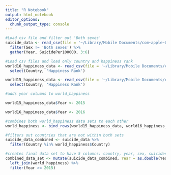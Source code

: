 ```yaml
---
title: "R Notebook"
output: html_notebook
editor_options: 
  chunk_output_type: console
---
```


```r
#Load csv file and filter out 'Both sexes'
suicide_data <- read_csv(file = '~/Library/Mobile Documents/com~apple~CloudDocs/ISDS_3070/Suicide_vs_World_Happiness/data/final_project_data/data.csv') %>% 
  filter(Sex != 'Both sexes') %>% 
  gather(Year, SuicidePer100000, 3:6)

#Load csv files and load only country and happiness rank
world16_happiness_data <- read_csv(file = '~/Library/Mobile Documents/com~apple~CloudDocs/ISDS_3070/Suicide_vs_World_Happiness/data/final_project_data/world-happiness-report/2016.csv') %>% 
  select(Country, 'Happiness Rank')

world15_happiness_data <- read_csv(file = '~/Library/Mobile Documents/com~apple~CloudDocs/ISDS_3070/Suicide_vs_World_Happiness/data/final_project_data/world-happiness-report/2015.csv') %>%  
  select(Country, 'Happiness Rank')

#adds year columns to world_happiness

world15_happiness_data$Year <- 2015

world16_happiness_data$Year <- 2016

#combines both world_happiness data sets to each other
world_happiness <- bind_rows(world15_happiness_data, world16_happiness_data)

#filters out countries that are not within both sets 
suicide_data_combined <- suicide_data %>% 
  filter(Country %in% world_happiness$Country)

#creates final data set to have 5 columns: country, year, sex, suicidesper100000, happiness rank
combined_data_set <- mutate(suicide_data_combined, Year = as.double(Year)) %>% 
  left_join(world_happiness) %>% 
  filter(Year >= 2015)
```